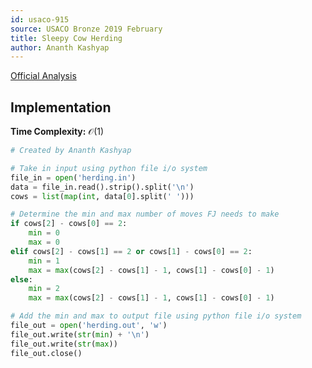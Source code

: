 ```yaml
---
id: usaco-915
source: USACO Bronze 2019 February
title: Sleepy Cow Herding
author: Ananth Kashyap
---
```


[Official Analysis](http://www.usaco.org/current/data/sol_herding_bronze_feb19.html)

## Implementation

**Time Complexity:** $\mathcal{O}(1)$

<LanguageSection>
<PySection>

```python
# Created by Ananth Kashyap

# Take in input using python file i/o system
file_in = open('herding.in')
data = file_in.read().strip().split('\n')
cows = list(map(int, data[0].split(' ')))

# Determine the min and max number of moves FJ needs to make
if cows[2] - cows[0] == 2:
	min = 0
	max = 0
elif cows[2] - cows[1] == 2 or cows[1] - cows[0] == 2:
	min = 1
	max = max(cows[2] - cows[1] - 1, cows[1] - cows[0] - 1)
else:
	min = 2
	max = max(cows[2] - cows[1] - 1, cows[1] - cows[0] - 1)

# Add the min and max to output file using python file i/o system
file_out = open('herding.out', 'w')
file_out.write(str(min) + '\n')
file_out.write(str(max))
file_out.close()
```

</PySection>

</LanguageSection>
